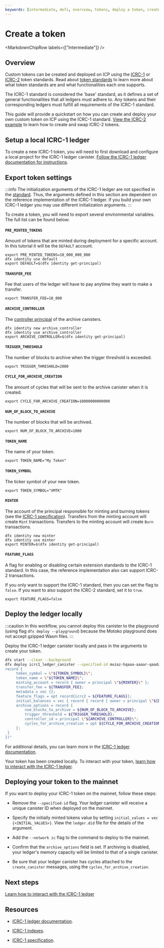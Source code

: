 ```yaml
---
keywords: [intermediate, defi, overview, tokens, deploy a token, create a token, icrc1]
---
```



# Create a token

<MarkdownChipRow labels={["Intermediate"]} />

## Overview

Custom tokens can be created and deployed on ICP using the [ICRC-1](https://github.com/dfinity/ICRC-1/tree/main/standards/ICRC-1) or [ICRC-2](https://github.com/dfinity/ICRC-1/tree/main/standards/ICRC-2) token standards. Read about [token standards](token-standards.mdx) to learn more about what token standards are and what functionalities each one supports.

The ICRC-1 standard is considered the 'base' standard, as it defines a set of general functionalities that all ledgers must adhere to. Any tokens and their corresponding ledgers must fulfill all requirements of the ICRC-1 standard.

This guide will provide a quickstart on how you can create and deploy your own custom token on ICP using the ICRC-1 standard. [View the ICRC-2 example](https://github.com/dfinity/examples/tree/master/motoko/icrc2-swap) to learn how to create and swap ICRC-2 tokens.

## Setup a local ICRC-1 ledger

To create a new ICRC-1 token, you will need to first download and configure a local project for the ICRC-1 ledger canister. [Follow the ICRC-1 ledger documentation for instructions](/docs/current/developer-docs/defi/icrc-1/icrc1-ledger-setup).

## Export token settings

:::info
The initialization arguments of the ICRC-1 ledger are not specified in the [standard](https://github.com/dfinity/ICRC-1/blob/main/standards/ICRC-1/README.md). Thus, the arguments defined in this section are dependent on the reference implementation of the ICRC-1 ledger. If you build your own ICRC-1 ledger you may use different initialization arguments.
:::

To create a token, you will need to export several environmental variables. The full list can be found below:

#### `PRE_MINTED_TOKENS`

Amount of tokens that are minted during deployment for a specific account. In this tutorial it will be the `DEFAULT` account.

```
export PRE_MINTED_TOKENS=10_000_000_000
dfx identity use default
export DEFAULT=$(dfx identity get-principal)
```

#### `TRANSFER_FEE`

Fee that users of the ledger will have to pay anytime they want to make a transfer.

```
export TRANSFER_FEE=10_000
```

#### `ARCHIVE_CONTROLLER`

The [controller principal](/docs/current/developer-docs/defi/cycles/cycles-wallet#controller-and-custodian-roles) of the archive canisters.

```
dfx identity new archive_controller
dfx identity use archive_controller
export ARCHIVE_CONTROLLER=$(dfx identity get-principal)
```

#### `TRIGGER_THRESHOLD`

The number of blocks to archive when the trigger threshold is exceeded.

```
export TRIGGER_THRESHOLD=2000
```

#### `CYCLE_FOR_ARCHIVE_CREATION`

The amount of cycles that will be sent to the archive canister when it is created.

```
export CYCLE_FOR_ARCHIVE_CREATION=10000000000000
```

#### `NUM_OF_BLOCK_TO_ARCHIVE`

The number of blocks that will be archived.

```
export NUM_OF_BLOCK_TO_ARCHIVE=1000
```

#### `TOKEN_NAME`

The name of your token.

```
export TOKEN_NAME="My Token"
```

#### `TOKEN_SYMBOL`

The ticker symbol of your new token.

```
export TOKEN_SYMBOL="XMTK"
```

#### `MINTER`

The account of the principal responsible for minting and burning tokens (see the [ICRC-1 specification](https://github.com/dfinity/ICRC-1)). Transfers from the minting account will create `Mint` transactions. Transfers to the minting account will create `Burn` transactions.


```
dfx identity new minter
dfx identity use minter
export MINTER=$(dfx identity get-principal)
```

#### `FEATURE_FLAGS`

A flag for enabling or disabling certain extension standards to the ICRC-1 standard. In this case, the reference implementation also can support ICRC-2 transactions.

If you only want to support the ICRC-1 standard, then you can set the flag to `false`. If you want to also support the ICRC-2 standard, set it to `true`.

```
export FEATURE_FLAGS=false
```

## Deploy the ledger locally

:::caution
In this workflow, you cannot deploy this canister to the playground (using flag `dfx deploy --playground`) because the Motoko playground does not accept gzipped Wasm files.
:::

Deploy the ICRC-1 ledger canister locally and pass in the arguments to create your token.

``` sh
dfx start --clean --background
dfx deploy icrc1_ledger_canister --specified-id mxzaz-hqaaa-aaaar-qaada-cai --argument "(variant {Init =
record {
     token_symbol = \"${TOKEN_SYMBOL}\";
     token_name = \"${TOKEN_NAME}\";
     minting_account = record { owner = principal \"${MINTER}\" };
     transfer_fee = ${TRANSFER_FEE};
     metadata = vec {};
     feature_flags = opt record{icrc2 = ${FEATURE_FLAGS}};
     initial_balances = vec { record { record { owner = principal \"${DEFAULT}\"; }; ${PRE_MINTED_TOKENS}; }; };
     archive_options = record {
         num_blocks_to_archive = ${NUM_OF_BLOCK_TO_ARCHIVE};
         trigger_threshold = ${TRIGGER_THRESHOLD};
         controller_id = principal \"${ARCHIVE_CONTROLLER}\";
         cycles_for_archive_creation = opt ${CYCLE_FOR_ARCHIVE_CREATION};
     };
 }
})"
```

For additional details, you can learn more in the [ICRC-1 ledger documentation](/docs/current/developer-docs/defi/icrc-1/icrc1-ledger-setup).

Your token has been created locally. To interact with your token, [learn how to interact with the ICRC-1 ledger](/docs/current/developer-docs/defi/tokens/indexes).

## Deploying your token to the mainnet

If you want to deploy your ICRC-1 token on the mainnet, follow these steps:

- Remove the `--specified-id` flag. Your ledger canister will receive a unique canister ID when deployed on the mainnet.

- Specify the initially minted tokens value by setting `initial_values = vec {<INITIAL_VALUES>}`. View the `ledger.did` file for the details of the argument.

- Add the `--network ic` flag to the command to deploy to the mainnet.

- Confirm that the `archive_options` field is set. If archiving is disabled, your ledger's memory capacity will be limited to that of a single canister.

- Be sure that your ledger canister has cycles attached to the `create_canister` messages, using the `cycles_for_archive_creation`.

## Next steps

[Learn how to interact with the ICRC-1 ledger](../icrc-1/using-icrc1-ledger.mdx)

## Resources

- [ICRC-1 ledger documentation](/docs/current/developer-docs/defi/icrc-1/icrc1-ledger-setup).

- [ICRC-1 indexes](/docs/current/developer-docs/defi/tokens/indexes).

- [ICRC-1 specification](https://github.com/dfinity/ICRC-1).